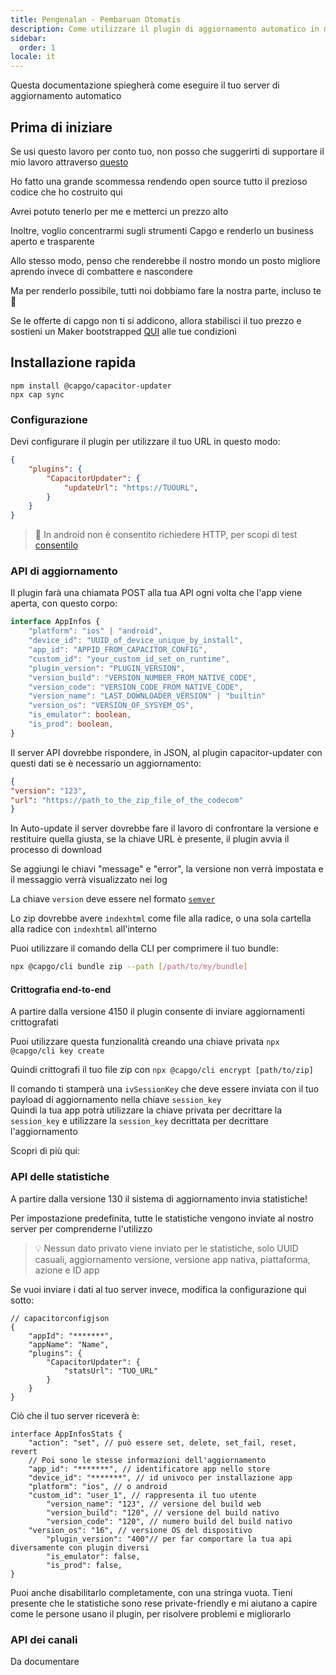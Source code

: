```yaml
---
title: Pengenalan - Pembaruan Otomatis
description: Come utilizzare il plugin di aggiornamento automatico in modalità self-hosted
sidebar:
  order: 1
locale: it
---
```



Questa documentazione spiegherà come eseguire il tuo server di aggiornamento automatico

## Prima di iniziare

Se usi questo lavoro per conto tuo, non posso che suggerirti di supportare il mio lavoro attraverso [questo](https://githubcom/sponsors/riderx/)

Ho fatto una grande scommessa rendendo open source tutto il prezioso codice che ho costruito qui

Avrei potuto tenerlo per me e metterci un prezzo alto

Inoltre, voglio concentrarmi sugli strumenti Capgo e renderlo un business aperto e trasparente

Allo stesso modo, penso che renderebbe il nostro mondo un posto migliore aprendo invece di combattere e nascondere

Ma per renderlo possibile, tutti noi dobbiamo fare la nostra parte, incluso te 🥹

Se le offerte di capgo non ti si addicono, allora stabilisci il tuo prezzo e sostieni un Maker bootstrapped [QUI](https://githubcom/sponsors/riderx/) alle tue condizioni

## Installazione rapida

```
npm install @capgo/capacitor-updater
npx cap sync
```

### Configurazione

Devi configurare il plugin per utilizzare il tuo URL in questo modo:

```json
{
	"plugins": {
		"CapacitorUpdater": {
			"updateUrl": "https://TUOURL",
		}
	}
}
```

> 🚧 In android non è consentito richiedere HTTP, per scopi di test [consentilo](https://stackoverflowcom/questions/45940861/android-8-cleartext-http-traffic-not-permitted/)

### API di aggiornamento

Il plugin farà una chiamata POST alla tua API ogni volta che l'app viene aperta, con questo corpo:

```typescript
interface AppInfos {
    "platform": "ios" | "android",
    "device_id": "UUID_of_device_unique_by_install",
    "app_id": "APPID_FROM_CAPACITOR_CONFIG",
    "custom_id": "your_custom_id_set_on_runtime",
    "plugin_version": "PLUGIN_VERSION",
    "version_build": "VERSION_NUMBER_FROM_NATIVE_CODE",
    "version_code": "VERSION_CODE_FROM_NATIVE_CODE",
    "version_name": "LAST_DOWNLOADER_VERSION" | "builtin"
    "version_os": "VERSION_OF_SYSYEM_OS",
    "is_emulator": boolean,
    "is_prod": boolean,
}
```

Il server API dovrebbe rispondere, in JSON, al plugin capacitor-updater con questi dati se è necessario un aggiornamento:

```json
{
"version": "123",
"url": "https://path_to_the_zip_file_of_the_codecom"
}
```

In Auto-update il server dovrebbe fare il lavoro di confrontare la versione e restituire quella giusta, se la chiave URL è presente, il plugin avvia il processo di download

Se aggiungi le chiavi "message" e "error", la versione non verrà impostata e il messaggio verrà visualizzato nei log

La chiave `version` deve essere nel formato [`semver`](https://semverorg/)

Lo zip dovrebbe avere `indexhtml` come file alla radice, o una sola cartella alla radice con `indexhtml` all'interno

Puoi utilizzare il comando della CLI per comprimere il tuo bundle:

```bash
npx @capgo/cli bundle zip --path [/path/to/my/bundle]
```

<LinkCard
	title="Update Endppint"
	href="/docs/self-hosted/auto-update/update-endpoint"
/>

#### Crittografia end-to-end

A partire dalla versione 4150 il plugin consente di inviare aggiornamenti crittografati

Puoi utilizzare questa funzionalità creando una chiave privata ``npx @capgo/cli key create``

Quindi crittografi il tuo file zip con ``npx @capgo/cli encrypt [path/to/zip]``

Il comando ti stamperà una `ivSessionKey` che deve essere inviata con il tuo payload di aggiornamento nella chiave `session_key`\
Quindi la tua app potrà utilizzare la chiave privata per decrittare la `session_key` e utilizzare la `session_key` decrittata per decrittare l'aggiornamento

Scopri di più qui:

<LinkCard
	title="Self-hosted Live Updates"
	href="https://capgoapp/blog/self-hosted-live-updates/"
/>

### API delle statistiche

A partire dalla versione 130 il sistema di aggiornamento invia statistiche!

Per impostazione predefinita, tutte le statistiche vengono inviate al nostro server per comprenderne l'utilizzo

> 💡 Nessun dato privato viene inviato per le statistiche, solo UUID casuali, aggiornamento versione, versione app nativa, piattaforma, azione e ID app

Se vuoi inviare i dati al tuo server invece, modifica la configurazione qui sotto:

```tsx
// capacitorconfigjson
{
	"appId": "*******",
	"appName": "Name",
	"plugins": {
		"CapacitorUpdater": {
			"statsUrl": "TUO_URL"
		}
	}
}
```

Ciò che il tuo server riceverà è:

```tsx
interface AppInfosStats {
	"action": "set", // può essere set, delete, set_fail, reset, revert
	// Poi sono le stesse informazioni dell'aggiornamento
	"app_id": "*******", // identificatore app nello store
	"device_id": "*******", // id univoco per installazione app
	"platform": "ios", // o android
	"custom_id": "user_1", // rappresenta il tuo utente
        "version_name": "123", // versione del build web
        "version_build": "120", // versione del build nativo
        "version_code": "120", // numero build del build nativo
	"version_os": "16", // versione OS del dispositivo
        "plugin_version": "400"// per far comportare la tua api diversamente con plugin diversi
        "is_emulator": false,
    	"is_prod": false,
}
```

Puoi anche disabilitarlo completamente, con una stringa vuota. Tieni presente che le statistiche sono rese private-friendly e mi aiutano a capire come le persone usano il plugin, per risolvere problemi e migliorarlo

<LinkCard
	title="Stats Endpoint"
	href="/docs/self-hosted/auto-update/stats-endpoint"
/>

### API dei canali

Da documentare